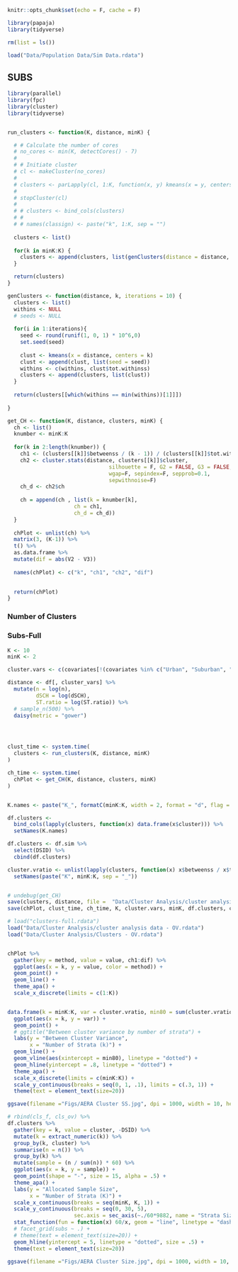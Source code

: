 ```r
knitr::opts_chunk$set(echo = F, cache = F)
```

```r
library(papaja)
library(tidyverse)

rm(list = ls())

load("Data/Population Data/Sim Data.rdata")
```

## SUBS


```r
library(parallel)
library(fpc)
library(cluster)
library(tidyverse)


run_clusters <- function(K, distance, minK) {

  # # Calculate the number of cores
  # no_cores <- min(K, detectCores() - 7)
  # 
  # # Initiate cluster
  # cl <- makeCluster(no_cores)
  # 
  # clusters <- parLapply(cl, 1:K, function(x, y) kmeans(x = y, centers = x), distance)
  # 
  # stopCluster(cl)
  # 
  # # clusters <- bind_cols(clusters)
  # #
  # # names(classign) <- paste("k", 1:K, sep = "")
  
  clusters <- list()
  
  for(k in minK:K) {
    clusters <- append(clusters, list(genClusters(distance = distance, k = k)))
  }

  return(clusters)
}

genClusters <- function(distance, k, iterations = 10) {
  clusters <- list()
  withins <- NULL
  # seeds <- NULL
  
  for(i in 1:iterations){
    seed <- round(runif(1, 0, 1) * 10^6,0)
    set.seed(seed)
    
    clust <- kmeans(x = distance, centers = k)
    clust <- append(clust, list(seed = seed))
    withins <- c(withins, clust$tot.withinss)
    clusters <- append(clusters, list(clust))
  }
  
  return(clusters[[which(withins == min(withins))[1]]])
  
}

get_CH <- function(K, distance, clusters, minK) {
  ch <- list()
  knumber <- minK:K
  
  for(k in 2:length(knumber)) {
    ch1 <- (clusters[[k]]$betweenss / (k - 1)) / (clusters[[k]]$tot.withinss / (length(clusters[[k]]$cluster - k)))
    ch2 <- cluster.stats(distance, clusters[[k]]$cluster,
                                silhouette = F, G2 = FALSE, G3 = FALSE,
                                wgap=F, sepindex=F, sepprob=0.1,
                                sepwithnoise=F)
    ch_d <- ch2$ch
    
    ch = append(ch , list(k = knumber[k], 
                     ch = ch1,
                     ch_d = ch_d))
  }
  
  chPlot <- unlist(ch) %>%
  matrix(3, (K-1)) %>%
  t() %>%
  as.data.frame %>%
  mutate(dif = abs(V2 - V3))
  
  names(chPlot) <- c("k", "ch1", "ch2", "dif")

  
  return(chPlot)
}

```

### Number of Clusters

### Subs-Full


```r
K <- 10
minK <- 2

cluster.vars <- c(covariates[!(covariates %in% c("Urban", "Suburban", "ToRu"))], "urbanicity")

distance <- df[, cluster_vars] %>%
  mutate(n = log(n),
         dSCH = log(dSCH),
         ST.ratio = log(ST.ratio)) %>%
  # sample_n(500) %>%
  daisy(metric = "gower")




clust_time <- system.time(
  clusters <- run_clusters(K, distance, minK)
)

ch_time <- system.time(
  chPlot <- get_CH(K, distance, clusters, minK)
)


K.names <- paste("K_", formatC(minK:K, width = 2, format = "d", flag = "0"), sep = "")

df.clusters <- 
  bind_cols(lapply(clusters, function(x) data.frame(x$cluster))) %>%
  setNames(K.names)

df.clusters <- df.sim %>%
  select(DSID) %>%
  cbind(df.clusters)

cluster.vratio <- unlist(lapply(clusters, function(x) x$betweenss / x$totss)) %>%
  setNames(paste("K", minK:K, sep = "_"))


# undebug(get_CH)
save(clusters, distance, file =  "Data/Cluster Analysis/cluster analysis data - OV.rdata")
save(chPlot, clust_time, ch_time, K, cluster.vars, minK, df.clusters, cluster.vratio, file =  "Data/Cluster Analysis/Clusters - OV.rdata")
```

```r
# load("clusters-full.rdata")
load("Data/Cluster Analysis/cluster analysis data - OV.rdata")
load("Data/Cluster Analysis/Clusters - OV.rdata")


chPlot %>%
  gather(key = method, value = value, ch1:dif) %>%
  ggplot(aes(x = k, y = value, color = method)) +
  geom_point() +
  geom_line() +
  theme_apa() +
  scale_x_discrete(limits = c(1:K))



```

```r

data.frame(k = minK:K, var = cluster.vratio, min80 = sum(cluster.vratio <= .8) + 1.5) %>%
  ggplot(aes(x = k, y = var)) +
  geom_point() +
  # ggtitle("Between cluster variance by number of strata") +
  labs(y = "Between Cluster Variance",
       x = "Number of Strata (k)") +
  geom_line() +
  geom_vline(aes(xintercept = min80), linetype = "dotted") +
  geom_hline(yintercept = .8, linetype = "dotted") +
  theme_apa() +
  scale_x_discrete(limits = c(minK:K)) +
  scale_y_continuous(breaks = seq(0, 1, .1), limits = c(.3, 1)) +
  theme(text = element_text(size=20))

ggsave(filename ="Figs/AERA Cluster SS.jpg", dpi = 1000, width = 10, height = 7)


```

```r


# rbind(cls_f, cls_ov) %>%
df.clusters %>%
  gather(key = k, value = cluster, -DSID) %>%
  mutate(k = extract_numeric(k)) %>%
  group_by(k, cluster) %>%
  summarise(n = n()) %>%
  group_by(k) %>%
  mutate(sample = (n / sum(n)) * 60) %>%
  ggplot(aes(x = k, y = sample)) +
  geom_point(shape = "-", size = 15, alpha = .5) +
  theme_apa() +
  labs(y = "Allocated Sample Size",
       x = "Number of Strata (K)") +
  scale_x_continuous(breaks = seq(minK, K, 1)) +
  scale_y_continuous(breaks = seq(0, 30, 5),
                     sec.axis = sec_axis(~./60*9882, name = "Strata Size")) +
  stat_function(fun = function(x) 60/x, geom = "line", linetype = "dashed", size = .5) +
  # facet_grid(subs ~ .) +
  # theme(text = element_text(size=20)) +
  geom_hline(yintercept = 5, linetype = "dotted", size = .5) +
  theme(text = element_text(size=20))

ggsave(filename ="Figs/AERA Cluster Size.jpg", dpi = 1000, width = 10, height = 7)



```